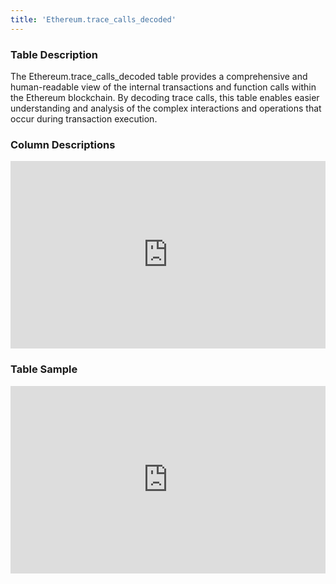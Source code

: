 ```yaml
---
title: 'Ethereum.trace_calls_decoded'
---
```


### Table Description
The Ethereum.trace_calls_decoded table provides a comprehensive and human-readable view of the internal transactions and function calls within the Ethereum blockchain. By decoding trace calls, this table enables easier understanding and analysis of the complex interactions and operations that occur during transaction execution.
### Column Descriptions

<div>
    <iframe
        src="http://127.0.0.1:3000/columns/ethereum.trace_calls_decoded"
        width="100%"
        height="300px"
        frameBorder="0"
        scrolling="no"
    ></iframe>
</div>

### Table Sample

<div>
    <iframe
        src="http://127.0.0.1:3000/data/ethereum.trace_calls_decoded"
        width="100%"
        height="300px"
        frameBorder="0"
        scrolling="no"
    ></iframe>
</div>
